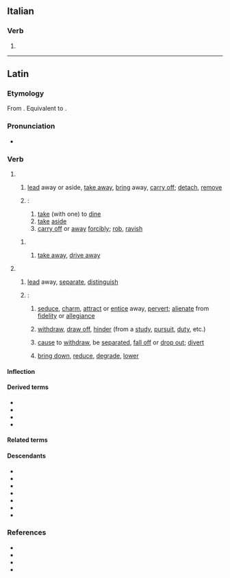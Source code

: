 ==Italian==

===Verb===
{{head|it|verb form}}

# {{inflection of|it|abdurre||1|s|pres|indc}}

----

==Latin==

===Etymology===
From {{inh|la|itc-pro|*abdoukō}}. Equivalent to {{affix|la|ab-|gloss1=from, away from|dūcō|gloss2=to lead, conduct, draw, bring forward}}.

===Pronunciation===
* {{la-IPA|abdūcō}}

===Verb===
{{la-verb|irreg|abdūcō}}

# {{lb|la|literally}}
## {{q|in general}} [[lead]] away or aside, [[take away]], [[bring]] away, [[carry off]]; [[detach]], [[remove]]
##: {{syn|la|abdō|āmandō|āmōlior|āmoveō|aspellō|auferō|dēmoveō|dētrahō|eximō|relēgō|removeō|submoveō|sperno|āvertō|dēmō}}
##: {{ant|la|addō}}
## {{q|in particular}}:
### [[take]] (with one) to [[dine]]
### [[take]] [[aside]]
### [[carry off]] or [[carry away|away]] [[forcibly]]; [[rob]], [[ravish]]
#: {{syn|la|rapiō|dīripiō|ēripiō|adimō|rapiō|corripiō|auferō|āvertō|tollō|agō}}
### {{lb|la|law}} [[take away]], [[drive away]]
# {{lb|la|figurative}}
## {{q|in general}} [[lead]] away, [[separate]], [[distinguish]]
## {{q|in particular}}:
### [[seduce]], [[charm]], [[attract]] or [[entice]] away, [[pervert]]; [[alienate]] from [[fidelity]] or [[allegiance]]
###: {{syn|la|allicefaciō|corrumpō|pelliciō|sēdūcō}}
### [[withdraw]], [[draw off]], [[hinder]] (from a [[study]], [[pursuit]], [[duty]], etc.)
###: {{syn|la|recēdō}}
### [[cause]] to [[withdraw]], be [[separated]], [[fall off]] or [[drop out]]; [[divert]]
###: {{syn|la|redūcō}}
### [[bring down]], [[reduce]], [[degrade]], [[lower]]
###: {{syn|la|attenuō}}

====Inflection====
{{la-conj|irreg|abdūcō}}

====Derived terms====
* {{l|la|abdūcēns|pos=participle}}
* {{l|la|abductiō|pos=noun}}
* {{l|la|abductor}}
* {{l|la|abductus|pos=participle}}

====Related terms====
{{col5|la
|addūcō
|circumdūcō
|condūcō
|dēdūcō
|dīdūcō
|dūcō
|ēdūcō
|indūcō
|intrōdūcō
|obdūcō
|perdūcō
|praedūcō
|praeterdūcō
|prōdūcō
|redūcō
|sēdūcō
|subdūcō
|subterdūcō
|superdūcō
|trādūcō}}

====Descendants====
{{des-top}}
* {{desc|ca|abduir}}
* {{desc|en|[[abduce]], [[abduct]]|bor=1}}
* {{desc|it|abdurre}}
* {{desc|nb|abdusere}}
* {{desc|pt|abduzir}}
* {{desc|ro|abduce|bor=1}}
* {{desc|es|abducir|bor=1}}
{{des-bottom}}

===References===
* {{R:L&S}}
* {{R:Elementary Lewis}}
* {{R:Gaffiot}}
* {{R:M&A}}